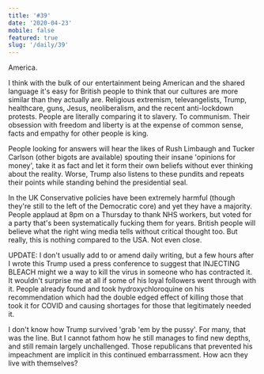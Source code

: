```yaml
---
title: '#39'
date: '2020-04-23'
mobile: false
featured: true
slug: '/daily/39'
---
```


America.

I think with the bulk of our entertainment being American and the shared language it's easy for British people to think that our cultures are more similar than they actually are. Religious extremism, televangelists, Trump, healthcare, guns, Jesus, neoliberalism, and the recent anti-lockdown protests. People are literally comparing it to slavery. To communism. Their obsession with freedom and liberty is at the expense of common sense, facts and empathy for other people is king.

People looking for answers will hear the likes of Rush Limbaugh and Tucker Carlson (other bigots are available) spouting their insane 'opinions for money', take it as fact and let it form their own beliefs without ever thinking about the reality. Worse, Trump also listens to these pundits and repeats their points while standing behind the presidential seal.

In the UK Conservative policies have been extremely harmful (though they're still to the left of the Democratic core) and yet they have a majority. People applaud at 8pm on a Thursday to thank NHS workers, but voted for a party that's been systematically fucking them for years. British people will believe what the right wing media tells without critical thought too. But really, this is nothing compared to the USA. Not even close.

UPDATE: I don't usually add to or amend daily writing, but a few hours after I wrote this Trump used a press conference to suggest that INJECTING BLEACH might we a way to kill the virus in someone who has contracted it. It wouldn't surprise me at all if some of his loyal followers went through with it. People already found and took hydroxychloroquine on his recommendation which had the double edged effect of killing those that took it for COVID and causing shortages for those that legitimately needed it.

I don't know how Trump survived 'grab 'em by the pussy'. For many, that was the line. But I cannot fathom how he still manages to find new depths, and still remain largely unchallenged. Those republicans that prevented his impeachment are implicit in this continued embarrassment. How acn they live with themselves?
